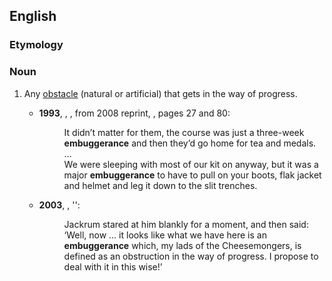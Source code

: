 ==English==

===Etymology===
{{confix|en|em|bugger|ance}}

===Noun===
{{en-noun}}

# {{lb|en|British|military|slang}} Any [[obstacle]] (natural or artificial) that gets in the way of progress.
#* '''1993''', {{w|Andy McNab}}, ''{{w|Bravo Two Zero (novel)|Bravo Two Zero}}'', from 2008 reprint, {{ISBN|1407039237}}, pages&nbsp;27 and&nbsp;80:
#*: It didn’t matter for them, the course was just a three-week '''embuggerance''' and then they’d go home for tea and medals.<br>…<br>We were sleeping with most of our kit on anyway, but it was a major '''embuggerance''' to have to pull on your boots, flak jacket and helmet and leg it down to the slit trenches.
#* '''2003''', {{w|Terry Pratchett}}, ''{{w|Monstrous Regiment (novel)|Monstrous Regiment}}:
#*: Jackrum stared at him blankly for a moment, and then said: ‘Well, now … it looks like what we have here is an '''embuggerance''' which, my lads of the Cheesemongers, is defined as an obstruction in the way of progress. I propose to deal with it in this wise!’